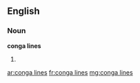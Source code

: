 ==English==

===Noun===
'''conga lines'''

# {{plural of|conga line}}

[[ar:conga lines]]
[[fr:conga lines]]
[[mg:conga lines]]